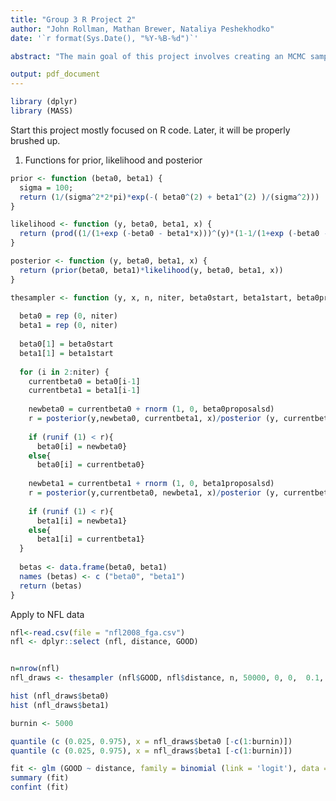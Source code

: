 ```yaml
---
title: "Group 3 R Project 2"
author: "John Rollman, Mathan Brewer, Nataliya Peshekhodko"
date: '`r format(Sys.Date(), "%Y-%B-%d")`'

abstract: "The main goal of this project involves creating an MCMC sampler for a logistic regression model. To be continued ... "

output: pdf_document
---
```

```r
library (dplyr)
library (MASS)
```


Start this project mostly focused on R code.
Later, it will be properly brushed up.

1. Functions for prior, likelihood and posterior 

```r
prior <- function (beta0, beta1) {
  sigma = 100;
  return (1/(sigma^2*2*pi)*exp(-( beta0^(2) + beta1^(2) )/(sigma^2)))
}

likelihood <- function (y, beta0, beta1, x) {
  return (prod((1/(1+exp (-beta0 - beta1*x)))^(y)*(1-1/(1+exp (-beta0 - beta1*x)))^(1-y)))
}

posterior <- function (y, beta0, beta1, x) {
  return (prior(beta0, beta1)*likelihood(y, beta0, beta1, x))
}
```



```r
thesampler <- function (y, x, n, niter, beta0start, beta1start, beta0proposalsd, beta1proposalsd) {
  
  beta0 = rep (0, niter)
  beta1 = rep (0, niter)
  
  beta0[1] = beta0start
  beta1[1] = beta1start
  
  for (i in 2:niter) {
    currentbeta0 = beta0[i-1]
    currentbeta1 = beta1[i-1]
    
    newbeta0 = currentbeta0 + rnorm (1, 0, beta0proposalsd)
    r = posterior(y,newbeta0, currentbeta1, x)/posterior (y, currentbeta0, currentbeta1, x)
    
    if (runif (1) < r){
      beta0[i] = newbeta0}
    else{
      beta0[i] = currentbeta0}
    
    newbeta1 = currentbeta1 + rnorm (1, 0, beta1proposalsd)
    r = posterior(y,currentbeta0, newbeta1, x)/posterior (y, currentbeta0, currentbeta1, x)
    
    if (runif (1) < r){
      beta1[i] = newbeta1}
    else{
      beta1[i] = currentbeta1}
  }
  
  betas <- data.frame(beta0, beta1)
  names (betas) <- c ("beta0", "beta1")
  return (betas)
}
```

Apply to NFL data

```r
nfl<-read.csv(file = "nfl2008_fga.csv") 
nfl <- dplyr::select (nfl, distance, GOOD)


n=nrow(nfl)
nfl_draws <- thesampler (nfl$GOOD, nfl$distance, n, 50000, 0, 0,  0.1, 0.1 )

hist (nfl_draws$beta0)
hist (nfl_draws$beta1)

burnin <- 5000

quantile (c (0.025, 0.975), x = nfl_draws$beta0 [-c(1:burnin)])
quantile (c (0.025, 0.975), x = nfl_draws$beta1 [-c(1:burnin)])
```

```r
fit <- glm (GOOD ~ distance, family = binomial (link = 'logit'), data = nfl)
summary (fit)
confint (fit)
```
